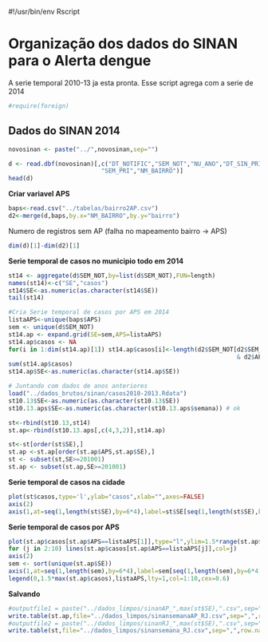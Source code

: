#!/usr/bin/env Rscript

Organização dos dados do SINAN para o Alerta dengue
====================================================
A serie temporal 2010-13 ja esta pronta. Esse script agrega com a serie de 2014

```r
#require(foreign)
```

Dados do SINAN 2014
--------------------

```r
novosinan <- paste("../",novosinan,sep="")
```

```r
d <- read.dbf(novosinan)[,c("DT_NOTIFIC","SEM_NOT","NU_ANO","DT_SIN_PRI",
                          "SEM_PRI","NM_BAIRRO")]
head(d)
```


**Criar variavel APS**

```r
baps<-read.csv("../tabelas/bairro2AP.csv")
d2<-merge(d,baps,by.x="NM_BAIRRO",by.y="bairro")
```

Numero de registros sem AP (falha no mapeamento bairro -> APS)
```r
dim(d)[1]-dim(d2)[1]
```


**Serie temporal de casos no municipio todo em 2014**

```r
st14 <- aggregate(d$SEM_NOT,by=list(d$SEM_NOT),FUN=length)
names(st14)<-c("SE","casos")
st14$SE<-as.numeric(as.character(st14$SE))
tail(st14)
```

```r
#Cria Serie temporal de casos por APS em 2014
listaAPS<-unique(baps$APS)
sem <- unique(d$SEM_NOT)
st14.ap <- expand.grid(SE=sem,APS=listaAPS)
st14.ap$casos <- NA
for(i in 1:dim(st14.ap)[1]) st14.ap$casos[i]<-length(d2$SEM_NOT[d2$SEM_NOT %in% st14.ap$SE[i] 
                                                                & d2$APS %in% st14.ap$APS[i]])
sum(st14.ap$casos)
st14.ap$SE<-as.numeric(as.character(st14.ap$SE))
```


```r
# Juntando com dados de anos anteriores
load("../dados_brutos/sinan/casos2010-2013.Rdata")
st10.13$SE<-as.numeric(as.character(st10.13$SE))
st10.13.aps$SE<-as.numeric(as.character(st10.13.aps$semana)) # ok

st<-rbind(st10.13,st14)
st.ap<-rbind(st10.13.aps[,c(4,3,2)],st14.ap) 

st<-st[order(st$SE),]
st.ap <-st.ap[order(st.ap$APS,st.ap$SE),]
st <- subset(st,SE>=201001)
st.ap <- subset(st.ap,SE>=201001)
```


**Serie temporal de casos na cidade**
```r
plot(st$casos,type='l',ylab="casos",xlab="",axes=FALSE)
axis(2)
axis(1,at=seq(1,length(st$SE),by=6*4),label=st$SE[seq(1,length(st$SE),by=6*4)],las=2,cex.axis=0.7)
```


**Serie temporal de casos por APS**
```r
plot(st.ap$casos[st.ap$APS==listaAPS[1]],type="l",ylim=1.5*range(st.ap$casos),xlab="",ylab="casos",axes=FALSE)
for (j in 2:10) lines(st.ap$casos[st.ap$APS==listaAPS[j]],col=j)
axis(2)
sem <- sort(unique(st.ap$SE))
axis(1,at=seq(1,length(sem),by=6*4),label=sem[seq(1,length(sem),by=6*4)],las=2,cex.axis=0.7)
legend(0,1.5*max(st.ap$casos),listaAPS,lty=1,col=1:10,cex=0.6)
```

**Salvando**
```r
#outputfile1 = paste("../dados_limpos/sinanAP_",max(st$SE),".csv",sep="")
write.table(st.ap,file="../dados_limpos/sinansemanaAP_RJ.csv",sep=",",row.names=FALSE)
#outputfile2 = paste("../dados_limpos/sinanRJ_",max(st$SE),".csv",sep="")
write.table(st,file="../dados_limpos/sinansemana_RJ.csv",sep=",",row.names=FALSE)
```

